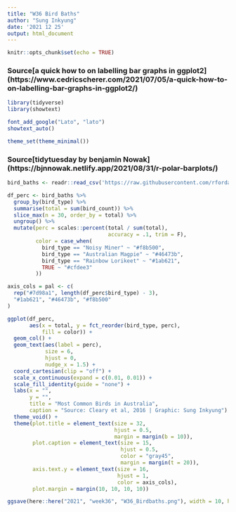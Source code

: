 ```yaml
---
title: "W36 Bird Baths"
author: "Sung Inkyung"
date: '2021 12 25'
output: html_document
---
```


```r
knitr::opts_chunk$set(echo = TRUE)
```
### Source[a quick how to on labelling bar graphs in ggplot2] (https://www.cedricscherer.com/2021/07/05/a-quick-how-to-on-labelling-bar-graphs-in-ggplot2/)
```r
library(tidyverse)
library(showtext)

font_add_google("Lato", "lato")
showtext_auto()

theme_set(theme_minimal())
```

### Source[tidytuesday by benjamin Nowak] (https://bjnnowak.netlify.app/2021/08/31/r-polar-barplots/)
```r
bird_baths <- readr::read_csv('https://raw.githubusercontent.com/rfordatascience/tidytuesday/master/data/2021/2021-08-31/bird_baths.csv')
```


```r
df_perc <- bird_baths %>% 
  group_by(bird_type) %>% 
  summarise(total = sum(bird_count)) %>% 
  slice_max(n = 30, order_by = total) %>% 
  ungroup() %>% 
  mutate(perc = scales::percent(total / sum(total),
                                accuracy = .1, trim = F),
         color = case_when(
           bird_type == "Noisy Miner" ~ "#f8b500",
           bird_type == "Australian Magpie" ~ "#46473b",
           bird_type == "Rainbow Lorikeet" ~ "#1ab621",
           TRUE ~ "#cfdee3"
         ))

axis_cols = pal <- c(
  rep("#7d98a1", length(df_perc$bird_type) - 3), 
  "#1ab621", "#46473b", "#f8b500"
)

ggplot(df_perc,
       aes(x = total, y = fct_reorder(bird_type, perc),
           fill = color)) +
  geom_col() +
  geom_text(aes(label = perc),
            size = 6,
            hjust = 0, 
            nudge_x = 1.5) +
  coord_cartesian(clip = "off") +
  scale_x_continuous(expand = c(0.01, 0.01)) +
  scale_fill_identity(guide = "none") +
  labs(x = "",
       y = "",
       title = "Most Common Birds in Australia",
       caption = "Source: Cleary et al, 2016 | Graphic: Sung Inkyung") +
  theme_void() +
  theme(plot.title = element_text(size = 32,
                                  hjust = 0.5,
                                  margin = margin(b = 10)),
        plot.caption = element_text(size = 15,
                                    hjust = 0.5,
                                    color = "gray45",
                                    margin = margin(t = 20)),
        axis.text.y = element_text(size = 16, 
                                   hjust = 1,
                                   color = axis_cols),
        plot.margin = margin(10, 10, 10, 10))

ggsave(here::here("2021", "week36", "W36_Birdbaths.png"), width = 10, height = 10, units = "cm", type = "cairo")

```
